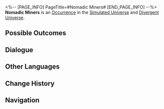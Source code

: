 <%-- [PAGE_INFO]
PageTitle=#Nomadic Miners#
[END_PAGE_INFO] --%>
{{Stub}}
{{Simulated Universe Event Infobox
|id            = 10101
|title         = 
|image         = Occurrence Default.png
|domains_su    = Unknown
|domains_ext   = 
|domains_swarm = Unknown
|domains_gng   = Unknown
|domains_du    = Unknown
|requirements  = 
|prev          = 
|next          = 
|characters    = 
|factions      = 
|order         = 
|order_du      = 
}}
'''Nomadic Miners''' is an [[Divergent Universe/Occurrence|Occurrence]] in the [[Simulated Universe]] and [[Divergent Universe]].

==Possible Outcomes==
{{Possible Outcomes
|choice_1 = Fight with the lead miner and grab the stuff!
|result_1 = Enter 1 battle. Obtain 2 random Blessings of Destruction.
|path_1   = Destruction
|modes_1  = swarm

|choice_2 = Dedicate to the Amber Lord.
|result_2 = Obtain one Enhanced 2-star Blessing of Preservation.
|path_2   = Preservation
|modes_2  = swarm

|choice_3 = Qlipoth's Blessing.
|result_3 = Obtain 2 random Blessing(s) of Preservation.
|modes_3  = du

|choice_4 = Qlipoth's Favor.
|result_4 = Enhance 3 Blessing(s).
|modes_4  = du

|choice_5 = Qlipoth's Favor.
|result_5 = Enhance 2 random Blessings.
|modes_5  = su,swarm,gng

|choice_6 = Qlipoth's Blessing.
|result_6 = Obtain a 2-star Blessing of Preservation.
|modes_6  = su,swarm,gng

}}
<!--
==Gameplay Notes==
* 
-->
==Dialogue==
{{Dialogue Start}}
:{{tx}}
{{Dialogue End}}

==Other Languages==
{{Other Languages
|en   = Nomadic Miners
|zhs  = 游牧矿工
|zht  = 遊牧礦工
|ja   = {{Rubi|遊牧|ゆうぼく}}の{{Rubi|鉱夫|こうふ}}
|ko   = 유목 광부
|es   = Mineros nómadas
|fr   = Mineurs nomades
|ru   = Шахтёры-кочевники
|th   = คนงานเหมืองเร่ร่อน
|vi   = Thợ Mỏ Du Mục
|de   = Nomadische Bergleute
|id   = Penambang Nomaden
|pt   = Mineradores Nômades
}}

==Change History==
{{Change History|1.0}}

==Navigation==
{{Occurrence Navbox}}